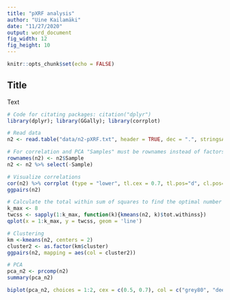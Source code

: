 ```yaml
---
title: "pXRF analysis"
author: "Uine Kailamäki"
date: "11/27/2020"
output: word_document
fig_width: 12 
fig_height: 10 
---
```


```r

knitr::opts_chunk$set(echo = FALSE)

```

## Title

Text

```r
# Code for citating packages: citation("dplyr")
library(dplyr); library(GGally); library(corrplot)

# Read data
n2 <- read.table("data/n2-pXRF.txt", header = TRUE, dec = ".", stringsAsFactors = TRUE)

# For correlation and PCA "Samples" must be rownames instead of factors
rownames(n2) <- n2$Sample
n2 <- n2 %>% select(-Sample)

# Visualize correlations
cor(n2) %>% corrplot (type = "lower", tl.cex = 0.7, tl.pos="d", cl.pos="r")
ggpairs(n2)

# Calculate the total within sum of squares to find the optimal number of clusters
k_max <- 8
twcss <- sapply(1:k_max, function(k){kmeans(n2, k)$tot.withinss})
qplot(x = 1:k_max, y = twcss, geom = 'line')

# Clustering
km <-kmeans(n2, centers = 2)
cluster2 <- as.factor(km$cluster)
ggpairs(n2, mapping = aes(col = cluster2))

# PCA
pca_n2 <- prcomp(n2)
summary(pca_n2)

biplot(pca_n2, choices = 1:2, cex = c(0.5, 0.7), col = c("grey80", "deeppink2"))

```


